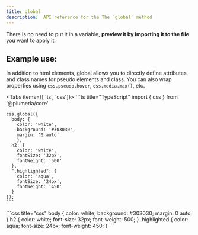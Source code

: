 ```yaml
---
title: global
description:  API reference for the The `global` method
---
```



There is no need to put it in a variable, **preview it by importing it to the file** you want to apply it.

## Example use:

In addition to html elements, global allows you to directly define attributes and class names for pseudo elements and class. You can also wrap properties using `css.pseudo.hover`, `css.media.max()`, etc.

<Tabs items={[ 'ts', 'css']}>
  <Tab>
    ```ts title="TypeScript"
    import { css } from '@plumeria/core'

    css.global({
      body: {
        color: 'white',
        background: '#303030',
        margin: '0 auto'
        },
      h2: {
        color: 'white',
        fontSize: '32px',
        fontWeight: '500'
      },
      ".highlighted": {
        color: 'aqua',
        fontSize: '24px',
        fontWeight: '450'
      }
    });
    ```

  </Tab>
  <Tab>
    ```css title="css"
    body {
      color: white;
      background: #303030;
      margin: 0 auto;
    }
    h2 {
      color: white;
      font-size: 32px;
      font-weight: 500;
    }
    .highlighted {
      color: aqua;
      font-size: 24px;
      font-weight: 450;
    }
    ```

  </Tab>
</Tabs>
